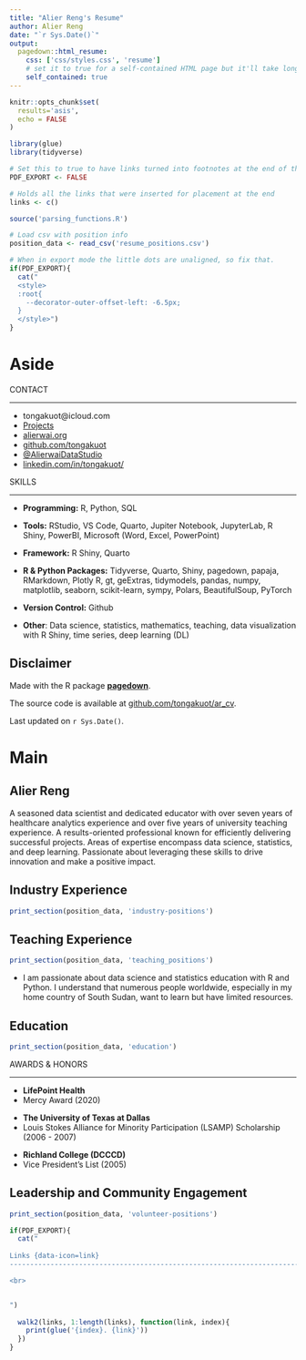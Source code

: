```yaml
---
title: "Alier Reng's Resume"
author: Alier Reng
date: "`r Sys.Date()`"
output:
  pagedown::html_resume:
    css: ['css/styles.css', 'resume']
    # set it to true for a self-contained HTML page but it'll take longer to render
    self_contained: true
---
```


```r
knitr::opts_chunk$set(
  results='asis', 
  echo = FALSE
)

library(glue)
library(tidyverse)

# Set this to true to have links turned into footnotes at the end of the document
PDF_EXPORT <- FALSE

# Holds all the links that were inserted for placement at the end
links <- c()

source('parsing_functions.R')

# Load csv with position info
position_data <- read_csv('resume_positions.csv')
```


```r
# When in export mode the little dots are unaligned, so fix that. 
if(PDF_EXPORT){
  cat("
  <style>
  :root{
    --decorator-outer-offset-left: -6.5px;
  }
  </style>")
}
```


Aside
================================================================================


<!-- ![logo](beta_dist.png){width=100%} 

```r
# When in export mode the little dots are unaligned, so fix that. 
if(PDF_EXPORT){
  cat("View this CV online with links at _alierwaidatascience.com/cv_")
} else {
  cat("[<i class='fas fa-download'></i> Download a PDF of this CV](https://github.com/alierwai/ads_blog/blob/tree/main/cv/areng_cv.pdf)")
}
```
-->


CONTACT

--------------------------------------------------------------------------------


- <i class="fa fa-envelope"></i> tongakuot@icloud.com
- <i class="fa fa-link"></i> [Projects](https://alierwai.org/project)
- <i class="fa fa-link"></i> [alierwai.org](https://www.alierwai.org/)
- <i class="fa fa-github"></i> [github.com/tongakuot](http://github.com/tongakuot)
- <i class="fa fa-youtube"></i> [@AlierwaiDataStudio](http://youtube.com/@AlierwaiDataStudio)
- <i class="fa fa-linkedin"></i> [linkedin.com/in/tongakuot/](https://www.linkedin.com/in/tongakuot/)



SKILLS 

--------------------------------------------------------------------------------

- <i class="fa fa-laptop"></i> **Programming:**
R, Python, SQL

\n
- <i class="fa fa-toolbox"></i> **Tools:** RStudio, VS Code, Quarto, Jupiter Notebook, JupyterLab,  R Shiny, PowerBI, Microsoft (Word, Excel, PowerPoint)

\n
- <i class="fa fa-terminal"></i> **Framework:**  R Shiny, Quarto

\n
- <i class="fa fa-file-code"></i> **R & Python Packages:** Tidyverse, Quarto, Shiny, pagedown, papaja, RMarkdown, Plotly R, gt, geExtras, tidymodels, pandas, numpy, matplotlib, seaborn, scikit-learn, sympy, Polars, BeautifulSoup, PyTorch

\n
- <i class="fa fa-code-branch"></i> **Version Control:** Github

\n
- <i class="fa fa-lightbulb"></i> **Other**: Data science, statistics, mathematics, teaching, data visualization with R Shiny, time series, deep learning (DL)


Disclaimer {#disclaimer}
--------------------------------------------------------------------------------

Made with the R package [**pagedown**](https://github.com/rstudio/pagedown). 

The source code is available at [github.com/tongakuot/ar_cv](https://github.com/tongakuot/ar_cv).

<!-- See the full version of this CV with links at [jongleiinstitute.com/cv](https://jongleiinstitute.com/areng_cv.pdf). -->

Last updated on `r Sys.Date()`.

Main
================================================================================

Alier Reng {#title}
--------------------------------------------------------------------------------
A seasoned data scientist and dedicated educator with over seven years of healthcare analytics experience and over five years of university teaching experience. A results-oriented professional known for efficiently delivering successful projects. Areas of expertise encompass data science, statistics, and deep learning. Passionate about leveraging these skills to drive innovation and make a positive impact.


Industry Experience {data-icon=suitcase}
--------------------------------------------------------------------------------

```r
print_section(position_data, 'industry-positions')
```

Teaching Experience {data-icon=chalkboard-teacher}
--------------------------------------------------------------------------------

```r
print_section(position_data, 'teaching_positions')
```

:::aside

- I am passionate about data science and statistics education with R and Python. I understand that numerous people worldwide, especially in my home country of South Sudan, want to learn but have limited resources.

:::

<!-- Research Experience {data-icon=laptop} -->
<!-- -------------------------------------------------------------------------------- -->

<!-- ```{r} -->
<!-- print_section(position_data, 'research_positions') -->
<!-- ``` -->

Education {data-icon=graduation-cap data-concise=true}
--------------------------------------------------------------------------------

```r
print_section(position_data, 'education')
```

:::aside


AWARDS & HONORS

--------------------------------------------------------------------------------

- **LifePoint Health**
- Mercy Award (2020)

\n

- **The University of Texas at Dallas**
- Louis Stokes Alliance for Minority Participation (LSAMP) Scholarship (2006 - 2007)

\n

- **Richland College (DCCCD)**
- Vice President's List	(2005)

:::

Leadership and Community Engagement {data-icon=user-tie}
--------------------------------------------------------------------------------

```r
print_section(position_data, 'volunteer-positions')
```

```r

if(PDF_EXPORT){
  cat("
  
Links {data-icon=link}
--------------------------------------------------------------------------------

<br>


")
  
  walk2(links, 1:length(links), function(link, index){
    print(glue('{index}. {link}'))
  })
}
```


